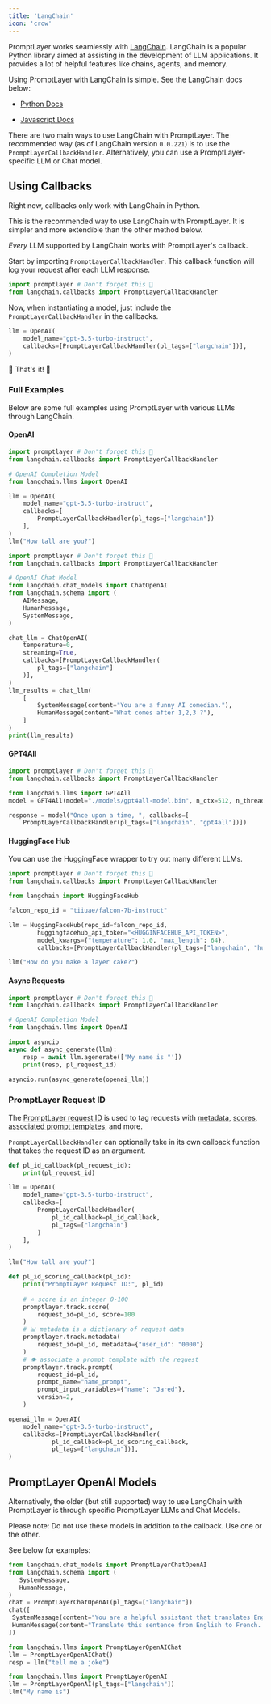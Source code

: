 ```yaml
---
title: 'LangChain'
icon: 'crow'
---
```


PromptLayer works seamlessly with [LangChain](https://langchain.readthedocs.io). LangChain is a popular Python library aimed at assisting in the development of LLM applications. It provides a lot of helpful features like chains, agents, and memory.

Using PromptLayer with LangChain is simple. See the LangChain docs below:

- [Python Docs](https://python.langchain.com/docs/modules/model_io/models/llms/integrations/promptlayer_openai)

- [Javascript Docs](https://js.langchain.com/docs/modules/models/llms/integrations#promptlayeropenai)

There are two main ways to use LangChain with PromptLayer. The recommended way (as of LangChain version `0.0.221`) is to use the `PromptLayerCallbackHandler`. Alternatively, you can use a PromptLayer-specific LLM or Chat model.

## Using Callbacks

<Info>Right now, callbacks only work with LangChain in Python.</Info>

This is the recommended way to use LangChain with PromptLayer. It is simpler and more extendible than the other method below. 

_Every_ LLM supported by LangChain works with PromptLayer's callback.

Start by importing `PromptLayerCallbackHandler`. This callback function will log your request after each LLM response.

```python
import promptlayer # Don't forget this 🍰
from langchain.callbacks import PromptLayerCallbackHandler
```

Now, when instantiating a model, just include the `PromptLayerCallbackHandler` in the callbacks.

```python
llm = OpenAI(
    model_name="gpt-3.5-turbo-instruct",
    callbacks=[PromptLayerCallbackHandler(pl_tags=["langchain"])],
)
```
🎉 That's it! 🎉

### Full Examples

Below are some full examples using PromptLayer with various LLMs through LangChain.

#### OpenAI

<CodeGroup>

```python Completion
import promptlayer # Don't forget this 🍰
from langchain.callbacks import PromptLayerCallbackHandler

# OpenAI Completion Model
from langchain.llms import OpenAI

llm = OpenAI(
    model_name="gpt-3.5-turbo-instruct",
    callbacks=[
        PromptLayerCallbackHandler(pl_tags=["langchain"])
    ],
)
llm("How tall are you?")
```


```python Chat
import promptlayer # Don't forget this 🍰
from langchain.callbacks import PromptLayerCallbackHandler

# OpenAI Chat Model
from langchain.chat_models import ChatOpenAI
from langchain.schema import (
    AIMessage,
    HumanMessage,
    SystemMessage,
)

chat_llm = ChatOpenAI(
    temperature=0,
    streaming=True,
    callbacks=[PromptLayerCallbackHandler(
        pl_tags=["langchain"]
    )],
)
llm_results = chat_llm(
    [
        SystemMessage(content="You are a funny AI comedian."),
        HumanMessage(content="What comes after 1,2,3 ?"),
    ]
)
print(llm_results)
```

</CodeGroup>

#### GPT4All

```python
import promptlayer # Don't forget this 🍰
from langchain.callbacks import PromptLayerCallbackHandler

from langchain.llms import GPT4All
model = GPT4All(model="./models/gpt4all-model.bin", n_ctx=512, n_threads=8)

response = model("Once upon a time, ", callbacks=[
    PromptLayerCallbackHandler(pl_tags=["langchain", "gpt4all"])])
```

#### HuggingFace Hub

You can use the HuggingFace wrapper to try out many different LLMs.

```python
import promptlayer # Don't forget this 🍰
from langchain.callbacks import PromptLayerCallbackHandler

from langchain import HuggingFaceHub

falcon_repo_id = "tiiuae/falcon-7b-instruct"

llm = HuggingFaceHub(repo_id=falcon_repo_id, 
        huggingfacehub_api_token="<HUGGINFACEHUB_API_TOKEN>", 
        model_kwargs={"temperature": 1.0, "max_length": 64}, 
        callbacks=[PromptLayerCallbackHandler(pl_tags=["langchain", "huggingface"])])

llm("How do you make a layer cake?")
````

#### Async Requests

```python
import promptlayer # Don't forget this 🍰
from langchain.callbacks import PromptLayerCallbackHandler

# OpenAI Completion Model
from langchain.llms import OpenAI

import asyncio
async def async_generate(llm):
    resp = await llm.agenerate(['My name is "'])
    print(resp, pl_request_id)

asyncio.run(async_generate(openai_llm))
```


### PromptLayer Request ID

The [PromptLayer request ID](/features/prompt-history/request-id) is used to tag requests with [metadata](/features/prompt-history/metadata), [scores](/features/prompt-history/scoring-requests), [associated prompt templates](/features/prompt-history/tracking-templates), and more.

`PromptLayerCallbackHandler` can optionally take in its own callback function that takes the request ID as an argument.

<CodeGroup> 

```python Simple
def pl_id_callback(pl_request_id):
    print(pl_request_id)

llm = OpenAI(
    model_name="gpt-3.5-turbo-instruct",
    callbacks=[
        PromptLayerCallbackHandler(
            pl_id_callback=pl_id_callback, 
            pl_tags=["langchain"]
        )
    ],
)

llm("How tall are you?")
```

```python Full Example
def pl_id_scoring_callback(pl_id):
    print("PromptLayer Request ID:", pl_id)
    
    # ⭐ score is an integer 0-100
    promptlayer.track.score(
        request_id=pl_id, score=100
    )
    # 📊 metadata is a dictionary of request data
    promptlayer.track.metadata(
        request_id=pl_id, metadata={"user_id": "0000"}
    )
    # 👁️ associate a prompt template with the request
    promptlayer.track.prompt(
        request_id=pl_id,
        prompt_name="name_prompt",
        prompt_input_variables={"name": "Jared"},
        version=2,
    )

openai_llm = OpenAI(
    model_name="gpt-3.5-turbo-instruct",
    callbacks=[PromptLayerCallbackHandler(
            pl_id_callback=pl_id_scoring_callback, 
            pl_tags=["langchain"])],
)
```

</CodeGroup>


## PromptLayer OpenAI Models

Alternatively, the older (but still supported) way to use LangChain with PromptLayer is through specific PromptLayer LLMs and Chat Models.

Please note: Do not use these models in addition to the callback. Use one or the other.

See below for examples:

<CodeGroup>

 ```python Chat (Recommended)
from langchain.chat_models import PromptLayerChatOpenAI
from langchain.schema import (
    SystemMessage,
    HumanMessage,
)
chat = PromptLayerChatOpenAI(pl_tags=["langchain"])
chat([
  SystemMessage(content="You are a helpful assistant that translates English to French."),
  HumanMessage(content="Translate this sentence from English to French. I love programming.")
])
```

```python Chat (Alternate)
from langchain.llms import PromptLayerOpenAIChat
llm = PromptLayerOpenAIChat()
resp = llm("tell me a joke")
```

```python Completion
from langchain.llms import PromptLayerOpenAI
llm = PromptLayerOpenAI(pl_tags=["langchain"])
llm("My name is")
```

</CodeGroup>
    